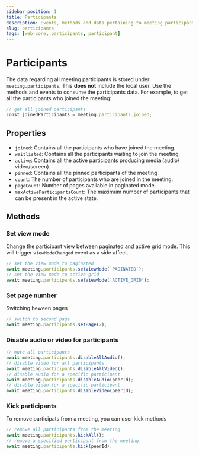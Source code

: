 ```yaml
---
sidebar_position: 1
title: Participants
description: Events, methods and data pertaining to meeting participants.
slug: participants
tags: [web-core, participants, participant]
---
```


# Participants

The data regarding all meeting participants is stored under `meeting.participants`. This **does not** include the local user. Use the methods and events to consume the participants data. 
For example, to get all the participants who joined the meeting:

```ts
// get all joined participants
const joinedParticipants = meeting.participants.joined;
```

## Properties

- `joined`: Contains all the participants who have joined the meeting.
- `waitlisted`: Contains all the participants waiting to join the meeting.
- `active`: Contains all the active participants producing media (audio/ video/screen).
- `pinned`: Contains all the pinned participants of the meeting.
- `count`: The number of participants who are joined in the meeting.
- `pageCount`: Number of pages available in paginated mode. 
- `maxActiveParticipantsCount`: The maximum number of participants that can be present in the active state.


## Methods

### Set view mode

Change the participant view between paginated and active grid mode. This will trigger `viewModeChanged` event as a side affect.

```ts
// set the view mode to paginated
await meeting.participants.setViewMode('PAGINATED');
// set the view mode to active grid
await meeting.participants.setViewMode('ACTIVE_GRID');
```

### Set page number

Switching beween pages 

```ts
// switch to second page
await meeting.participants.setPage(2);
```
 
### Disable audio or video for participants

```ts
// mute all participants
await meeting.participants.disableAllAudio();
// disable video for all participants
await meeting.participants.disableAllVideo();
// disable audio for a specific participant
await meeting.participants.disableAudio(peerId);
// disable video for a specific participant
await meeting.participants.disableVideo(peerId);
```

### Kick participants

To remove participats from a meeting, you can user kick methods

```ts
// remove all participants from the meeting
await meeting.participants.kickAll();
// remove a specified participant from the meeting
await meeting.participants.kick(peerId);
```
